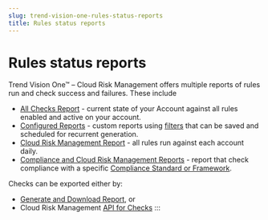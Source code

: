 ```yaml
---
slug: trend-vision-one-rules-status-reports
title: Rules status reports
---
```

# Rules status reports

Trend Vision One™ – Cloud Risk Management offers multiple reports of rules run and check success and failures. These include

- [All Checks Report](all-checks-report.mdx) - current state of your Account against all rules enabled and active on your account.
- [Configured Reports](configured-reports.mdx) - custom reports using [filters](filter-search.mdx) that can be saved and scheduled for recurrent generation.
- [Cloud Risk Management Report](cloud-posture-report.mdx) - all rules run against each account daily.
- [Compliance and Cloud Risk Management Reports](compliance-reports.mdx) - report that check compliance with a specific [Compliance Standard or Framework](https://www.cloudconformity.com/conformity-rules/Compliance/).

Checks can be exported either by:

- [Generate and Download Report](generate-download-report.mdx), or
- Cloud Risk Management [API for Checks](https://automation.trendmicro.com/cloudone/conformity/)
:::
